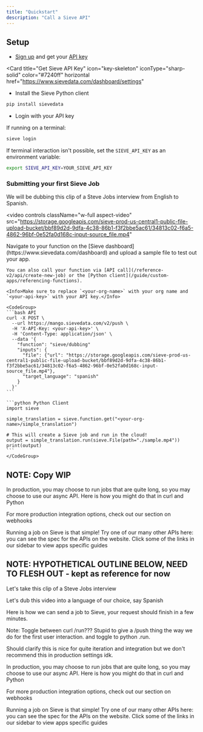 ```yaml
---
title: "Quickstart"
description: "Call a Sieve API"
---
```


## **Setup**

- [Sign up](https://www.sievedata.com/dashboard) and get your [API key](https://www.sievedata.com/dashboard/settings)

<Card
  title="Get Sieve API Key"
  icon="key-skeleton"
  iconType="sharp-solid"
  color="#7240ff"
  horizontal
  href="https://www.sievedata.com/dashboard/settings"
></Card>

- Install the Sieve Python client

```bash
pip install sievedata
```

- Login with your API key

If running on a terminal:

```bash
sieve login
```

If terminal interaction isn't possible, set the `SIEVE_API_KEY` as an environment variable:

```bash
export SIEVE_API_KEY=YOUR_SIEVE_API_KEY
```

### **Submitting your first Sieve Job**

We will be dubbing this clip of a Steve Jobs interview from English to Spanish.

<video
  controls
  className="w-full aspect-video"
  src="https://storage.googleapis.com/sieve-prod-us-central1-public-file-upload-bucket/bbf89d2d-9dfa-4c38-86b1-f3f2bbe5ac61/34813c02-f6a5-4862-96bf-0e52fa0d168c-input-source_file.mp4"
></video>
<Steps>
  <Step title="Run a job">
    Navigate to your function on the [Sieve dashboard](https://www.sievedata.com/dashboard) and upload a sample file to test out your app.

    You can also call your function via [API call](/reference-v2/api/create-new-job) or the [Python client](/guide/custom-apps/referencing-functions).

    <Info>Make sure to replace `<your-org-name>` with your org name and `<your-api-key>` with your API key.</Info>

    <CodeGroup>
    ```bash API
    curl -X POST \
      --url https://mango.sievedata.com/v2/push \
      -H 'X-API-Key: <your-api-key>' \
      -H 'Content-Type: application/json' \
      --data '{
        "function": "sieve/dubbing"
        "inputs": {
          "file": {"url": "https://storage.googleapis.com/sieve-prod-us-central1-public-file-upload-bucket/bbf89d2d-9dfa-4c38-86b1-f3f2bbe5ac61/34813c02-f6a5-4862-96bf-0e52fa0d168c-input-source_file.mp4"},
          "target_language": "spanish"
        }
      }'
    ```

    ```python Python Client
    import sieve

    simple_translation = sieve.function.get("<your-org-name>/simple_translation")

    # This will create a Sieve job and run in the cloud!
    output = simple_translation.run(sieve.File(path="./sample.mp4"))
    print(output)
    ```
    </CodeGroup>

  </Step>
</Steps>

## NOTE: Copy WIP

In production, you may choose to run jobs that are quite long, so you may choose to use our async API. Here is how you might do that in curl and Python

For more production integration options, check out our section on webhooks

Running a job on Sieve is that simple\! Try one of our many other APIs here: you can see the spec for the APIs on the website. Click some of the links in our sidebar to view apps specific guides

## NOTE: HYPOTHETICAL OUTLINE BELOW, NEED TO FLESH OUT - kept as reference for now

Let's take this clip of a Steve Jobs interview

Let's dub this video into a language of our choice, say Spanish

Here is how we can send a job to Sieve, your request should finish in a few minutes.

Note: Toggle between curl /run??? Stupid to give a /push thing the way we do for the first user interaction.
and toggle to python .run.

Should clarify this is nice for quite iteration and integration but we don't recommend this in production settings idk.

In production, you may choose to run jobs that are quite long, so you may choose to use our async API. Here is how you might do that in curl and Python

For more production integration options, check out our section on webhooks

Running a job on Sieve is that simple\! Try one of our many other APIs here: you can see the spec for the APIs on the website. Click some of the links in our sidebar to view apps specific guides
